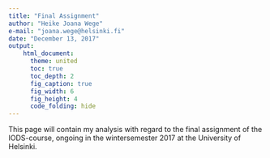 ```yaml
---
title: "Final Assignment"
author: "Heike Joana Wege"
e-mail: "joana.wege@helsinki.fi"
date: "December 13, 2017"
output: 
    html_document:
      theme: united
      toc: true
      toc_depth: 2
      fig_caption: true
      fig_width: 6
      fig_height: 4
      code_folding: hide
---
```


This page will contain my analysis with regard to the final assignment of the IODS-course, ongoing in the wintersemester 2017 at the University of Helsinki.